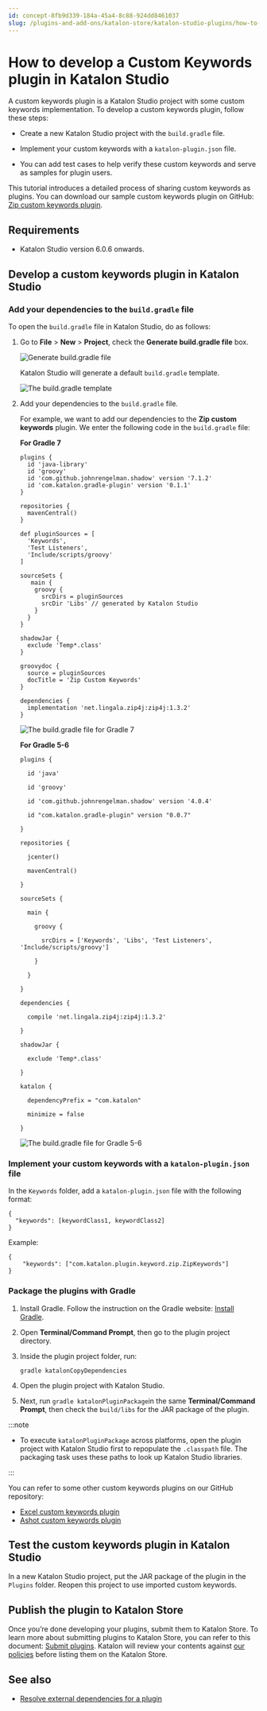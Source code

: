 ```yaml
---
id: concept-8fb9d339-184a-45a4-8c88-924dd8461037
slug: /plugins-and-add-ons/katalon-store/katalon-studio-plugins/how-to-develop-a-custom-keywords-plugin-in-katalon-studio
---
```


# How to develop a Custom Keywords plugin in Katalon Studio

A custom keywords plugin is a Katalon Studio project with some custom keywords implementation. To develop a custom keywords plugin, follow these steps:

-   Create a new Katalon Studio project with the <code>build.gradle</code> file.

-   Implement your custom keywords with a <code>katalon-plugin.json</code> file.

-   You can add test cases to help verify these custom keywords and serve as samples for plugin users.


This tutorial introduces a detailed process of sharing custom keywords as plugins. You can download our sample custom keywords plugin on GitHub: [Zip custom keywords plugin](https://github.com/katalon-studio/katalon-studio-zip-custom-keywords-plugin).

## Requirements

-   Katalon Studio version 6.0.6 onwards.


## Develop a custom keywords plugin in Katalon Studio

### Add your dependencies to the <code>build.gradle</code> file

To open the <code>build.gradle</code> file in Katalon Studio, do as follows:

1.  Go to **File** &gt; **New** &gt; **Project**, check the **Generate build.gradle file** box.

    <img src="https://github.com/katalon-studio/docs-images/raw/master/katalon-store/docs/publisher/KS-8.2.5-Generate-build.gradle-file.png" width={700} alt="Generate build.gradle file" />

    Katalon Studio will generate a default <code>build.gradle</code> template.

    <img src="https://github.com/katalon-studio/docs-images/raw/master/katalon-store/docs/publisher/KS-8.2.5-Template-build-gradle.png" alt="The build.gradle template" />

2.  Add your dependencies to the <code>build.gradle</code> file.

    For example, we want to add our dependencies to the **Zip custom keywords** plugin. We enter the following code in the <code>build.gradle</code> file:

    **For Gradle 7**

    ```
    plugins {
      id 'java-library'
      id 'groovy'
      id 'com.github.johnrengelman.shadow' version '7.1.2'
      id 'com.katalon.gradle-plugin' version '0.1.1'
    }
    
    repositories {
      mavenCentral()
    }
    
    def pluginSources = [
      'Keywords',
      'Test Listeners',
      'Include/scripts/groovy'
    ]
    
    sourceSets {
       main {
        groovy {
          srcDirs = pluginSources
          srcDir 'Libs' // generated by Katalon Studio
        }
      }
    }
    
    shadowJar {
      exclude 'Temp*.class'
    }
    
    groovydoc {
      source = pluginSources
      docTitle = 'Zip Custom Keywords'
    }
    
    dependencies {
      implementation 'net.lingala.zip4j:zip4j:1.3.2'
    }
    
    ```

    <img src="https://github.com/katalon-studio/docs-images/raw/master/katalon-store/docs/publisher/KS-8.2.5-Gradle-7.png" alt="The build.gradle file for Gradle 7" />

    **For Gradle 5-6**

    ```
    plugins {
    
      id 'java'
    
      id 'groovy'
    
      id 'com.github.johnrengelman.shadow' version '4.0.4'
    
      id "com.katalon.gradle-plugin" version "0.0.7"
    
    }
    
    repositories {
    
      jcenter()
    
      mavenCentral()
    
    }
    
    sourceSets {
    
      main {
    
        groovy {
    
          srcDirs = ['Keywords', 'Libs', 'Test Listeners', 'Include/scripts/groovy']
    
        }
    
      }
    
    }
    
    dependencies {
    
      compile 'net.lingala.zip4j:zip4j:1.3.2'
    
    }
    
    shadowJar {
    
      exclude 'Temp*.class'
    
    }
    
    katalon {
    
      dependencyPrefix = "com.katalon"
    
      minimize = false
    
    }
    
    ```

    <img src="https://github.com/katalon-studio/docs-images/raw/master/katalon-store/docs/publisher/KS-8.2.5-Gradle-5-6.png" alt="The build.gradle file for Gradle 5-6" />


### Implement your custom keywords with a <code>katalon-plugin.json</code> file

In the <code>Keywords</code> folder, add a <code>katalon-plugin.json</code> file with the following format:

```
{
  "keywords": [keywordClass1, keywordClass2]
}

```

Example:

```
{
    "keywords": ["com.katalon.plugin.keyword.zip.ZipKeywords"]
}

```

### Package the plugins with Gradle

1.  Install Gradle. Follow the instruction on the Gradle website: [Install Gradle](https://gradle.org/install/).
2.  Open **Terminal/Command Prompt**, then go to the plugin project directory.
3.  Inside the plugin project folder, run:

    ```
    gradle katalonCopyDependencies
    ```

4.  Open the plugin project with Katalon Studio.
5.  Next, run <code>gradle katalonPluginPackage</code>in the same **Terminal/Command Prompt**, then check the <code>build/libs</code> for the JAR package of the plugin.


:::note

-   To execute <code>katalonPluginPackage</code> across platforms, open the plugin project with Katalon Studio first to repopulate the <code>.classpath</code> file. The packaging task uses these paths to look up Katalon Studio libraries.

:::

You can refer to some other custom keywords plugins on our GitHub repository:

-   [Excel custom keywords plugin](https://github.com/katalon-studio/katalon-studio-excel-custom-keywords-plugin)
-   [Ashot custom keywords plugin](https://github.com/katalon-studio/katalon-studio-ashot-custom-keywords-plugin)

## Test the custom keywords plugin in Katalon Studio

In a new Katalon Studio project, put the JAR package of the plugin in the <code>Plugins</code> folder. Reopen this project to use imported custom keywords.

## Publish the plugin to Katalon Store

Once you’re done developing your plugins, submit them to Katalon Store. To learn more about submitting plugins to Katalon Store, you can refer to this document: [Submit plugins](/plugins-and-add-ons/katalon-store/submit-and-publish-plugins/submit-and-publish-a-new-plugin-on-katalon-store). Katalon will review your contents against [our policies](https://www.katalon.com/terms/#katalon-plugin-license-agreement) before listing them on the Katalon Store.

## See also

-   [Resolve external dependencies for a plugin](/plugins-and-add-ons/katalon-store/katalon-studio-plugins/how-to-resolve-external-dependencies-for-a-plugin-in-katalon-studio)